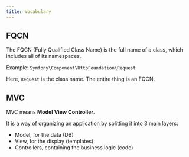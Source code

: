 ```yaml
---
title: Vocabulary
---
```


## FQCN

The FQCN (Fully Qualified Class Name) is the full name of a class, which includes all of its namespaces.

Example: `Symfony\Component\HttpFoundation\Request`

Here, `Request` is the class name. The entire thing is an FQCN.

## MVC

MVC means **Model View Controller**.

It is a way of organizing an application by splitting it into 3 main layers:

- Model, for the data (DB)
- View, for the display (templates)
- Controllers, containing the business logic (code)
